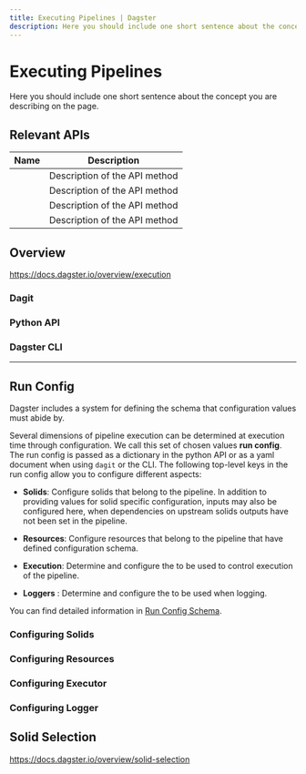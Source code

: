 ```yaml
---
title: Executing Pipelines | Dagster
description: Here you should include one short sentence about the concept you are describing on the page.
---
```


# Executing Pipelines

Here you should include one short sentence about the concept you are describing on the page.

## Relevant APIs

| Name                                                                    | Description                   |
| ----------------------------------------------------------------------- | ----------------------------- |
| <PyObject module="dagster" object="solid" displayText="@solid" />       | Description of the API method |
| <PyObject module="dagster" object="pipeline" displayText="@pipeline" /> | Description of the API method |
| <PyObject module="dagster" object="resource" displayText="@resource" /> | Description of the API method |
| <PyObject module="dagster" object="schedule" displayText="@schedule" /> | Description of the API method |

## Overview

<https://docs.dagster.io/overview/execution>

### Dagit

<TODO />

### Python API

<TODO />

### Dagster CLI

<TODO />

---

## Run Config

Dagster includes a system for defining the schema that configuration values must abide by.

Several dimensions of pipeline execution can be determined at execution time through configuration. We call this set of chosen values **run config**. The run config is passed as a dictionary in the python API or as a yaml document when using `dagit` or the CLI. The following top-level keys in the run config allow you to configure different aspects:

- **Solids**: Configure solids that belong to the pipeline. In addition to providing values for solid specific configuration, inputs may also be configured here, when dependencies on upstream solids outputs have not been set in the pipeline.

- **Resources**: Configure resources that belong to the pipeline that have defined configuration schema.

- **Execution**: Determine and configure the <PyObject module="dagster" object="Executor" /> to be used to control execution of the pipeline.

- **Loggers** : Determine and configure the <PyObject module="dagster" object="LoggerDefinition" /> to be used when logging.

You can find detailed information in [Run Config Schema](/\_apidocs/execution#run-config-schema).

### Configuring Solids

<TODO />

### Configuring Resources

<TODO />

### Configuring Executor

<TODO />

<!-- ```yaml file=/concepts/pipeline_runs/run_config_execution.yaml

``` -->

### Configuring Logger

<TODO />

<!-- ```yaml file=/concepts/pipeline_runs/run_config_loggers.yaml

``` -->

## Solid Selection

<https://docs.dagster.io/overview/solid-selection>

<TODO />
